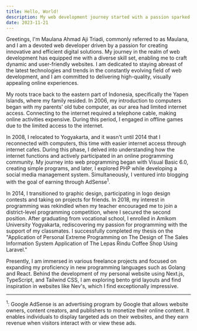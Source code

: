 ```yaml
---
title: Hello, World!
description: My web development journey started with a passion sparked during my introduction to the field, driving my wholehearted pursuit of this dynamic domain.
date: 2023-11-21
---
```


Greetings, I'm Maulana Ahmad Aji Triadi, commonly referred to as Maulana, and I am a devoted web developer driven by a passion for creating innovative and efficient digital solutions. My journey in the realm of web development has equipped me with a diverse skill set, enabling me to craft dynamic and user-friendly websites. I am dedicated to staying abreast of the latest technologies and trends in the constantly evolving field of web development, and I am committed to delivering high-quality, visually appealing online experiences.

My roots trace back to the eastern part of Indonesia, specifically the Yapen Islands, where my family resided. In 2006, my introduction to computers began with my parents' old tube computer, as our area had limited internet access. Connecting to the internet required a telephone cable, making online activities expensive. During this period, I engaged in offline games due to the limited access to the internet.

In 2008, I relocated to Yogyakarta, and it wasn't until 2014 that I reconnected with computers, this time with easier internet access through internet cafes. During this phase, I delved into understanding how the internet functions and actively participated in an online programming community. My journey into web programming began with Visual Basic 6.0, creating simple programs, and later, I explored PHP while developing a social media management system. Simultaneously, I ventured into blogging with the goal of earning through AdSense<sup>1</sup>.

In 2014, I transitioned to graphic design, participating in logo design contests and taking on projects for friends. In 2018, my interest in programming was rekindled when my teacher encouraged me to join a district-level programming competition, where I secured the second position. After graduating from vocational school, I enrolled in Amikom University Yogyakarta, rediscovering my passion for programming with the support of my classmates. I successfully completed my thesis on the "Application of Personal Extreme Programming on The Design of The Sales Information System Application of The Lepas Rindu Coffee Shop Using Laravel."

Presently, I am immersed in various freelance projects and focused on expanding my proficiency in new programming languages such as Golang and React. Behind the development of my personal website using Next.js, TypeScript, and Tailwind CSS, I am exploring bento grid layouts and find inspiration in websites like Nev's, which I find exceptionally impressive.

---

<sup>1</sup>: Google AdSense is an advertising program by Google that allows website owners, content creators, and publishers to monetize their online content. It enables individuals to display targeted ads on their websites, and they earn revenue when visitors interact with or view these ads.